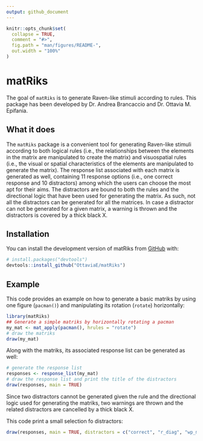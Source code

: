 ```yaml
---
output: github_document
---
```


<!-- README.md is generated from README.Rmd. Please edit that file -->

```r
knitr::opts_chunk$set(
  collapse = TRUE,
  comment = "#>",
  fig.path = "man/figures/README-",
  out.width = "100%"
)
```

# matRiks

<!-- badges: start -->
<!-- badges: end -->

The goal of `matRiks` is to generate Raven-like stimuli according to rules. 
This package has been developed by Dr. Andrea Brancaccio and Dr. Ottavia M. Epifania. 

## What it does

The `matRiks` package is a convenient tool for generating Raven-like stimuli according to both logical rules (i.e., the relationships between the elements in the matrix are manipulated to create the matrix) and visuospatial rules (i.e., the visual or spatial characteristics of the elements are manipulated to generate the matrix). 
The response list associated with each matrix is generated as well, containing 11 response options (i.e., one correct response and 10 distractors) among which the users can choose the most apt for their aims. The distractors are bound to both the rules and the directional logic that have been used for generating the matrix. As such, not all the distractors can be generated for all the matrices. In case a distractor can not be generated for a given matrix, a warning is thrown and the distractors is covered by a thick black X. 

## Installation

You can install the development version of matRiks from [GitHub](https://github.com/) with:

``` r
# install.packages("devtools")
devtools::install_github("OttaviaE/matRiks")
```

## Example

This code provides an example on how to generate a basic matriks by using one figure (`pacman()`) and manipulating its rotation (`rotate`) horizontally:

```r
library(matRiks)
## Generate a simple matriks by horizontally rotating a pacman
my_mat <- mat_apply(pacman(), hrules = "rotate")
# draw the matriks 
draw(my_mat)
```

Along with the matriks, its associated response list can be generated as well: 

```r
# generate the response list
responses <- response_list(my_mat)
# draw the response list and print the title of the distractors
draw(responses, main = TRUE)
```

Since two distractors cannot be generated given the rule and the directional logic used for generating the matriks, two warnings are thrown and the related distractors are cancelled by a thick black X.  

This code print a small selection fo distractors: 

```r
draw(responses, main = TRUE, distractors = c("correct", "r_diag", "wp_matrix", "difference", "ic_flip"))
```

